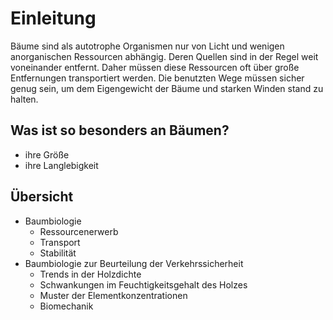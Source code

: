 # Einleitung

Bäume sind als autotrophe Organismen nur von Licht und wenigen anorganischen Ressourcen abhängig. 
Deren Quellen sind in der Regel weit voneinander entfernt. 
Daher müssen diese Ressourcen oft über große Entfernungen transportiert werden. 
Die benutzten Wege müssen sicher genug sein, um dem Eigengewicht der Bäume und starken Winden stand zu halten.

## Was ist so besonders an Bäumen?

- ihre Größe
- ihre Langlebigkeit

## Übersicht
- Baumbiologie
  - Ressourcenerwerb
  - Transport
  - Stabilität
- Baumbiologie zur Beurteilung der Verkehrssicherheit
  - Trends in der Holzdichte
  - Schwankungen im Feuchtigkeitsgehalt des Holzes
  - Muster der Elementkonzentrationen
  - Biomechanik

